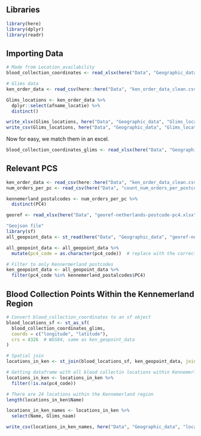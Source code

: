 ## Libraries

```r
library(here)
library(dplyr)
library(readr)

```

## Importing Data

```r
# Made from Location_availability 
blood_collection_coordinates <- read_xlsx(here("Data", "Geographic_data", "blood_collection_coordinates.xlsx"))

# Glims data
ken_order_data <- read_csv(here::here("Data", "ken_order_data_clean.csv"))

Glims_locations <- ken_order_data %>%
  dplyr::select(afname_locatie) %>%
  distinct()  

write_xlsx(Glims_locations, here("Data", "Geographic_data", "Glims_locations.xlsx"))
write_csv(Glims_locations, here("Data", "Geographic_data", "Glims_locations.csv"))
```

Now for easy, we match them in an excel.

```r
blood_collection_coordinates_glims <- read_xlsx(here("Data", "Geographic_data", "blood_collection_coordinates_with_glims.xlsx"))
```

## Relevant PCS

```r
ken_order_data <- read_csv(here::here("Data", "ken_order_data_clean.csv"))
num_orders_per_pc <- read_csv(here("Data", "count_num_orders_per_postcode.csv"))

kennemerland_postalcodes <- num_orders_per_pc %>% 
  distinct(PC4)

georef <- read_xlsx(here("Data", "georef-netherlands-postcode-pc4.xlsx"))

```

```r
"Geojson file"
library(sf)
all_geopoint_data <- st_read(here("Data", "Geographic_data", "georef-netherlands-postcode-pc4.geojson"))

all_geopoint_data <- all_geopoint_data %>%
  mutate(pc4_code = as.character(pc4_code))  # replace with the correct column name

# Filter to only Kennermerland postcodes
ken_geopoint_data <- all_geopoint_data %>%
  filter(pc4_code %in% kennemerland_postalcodes$PC4)
```

## Blood Collection Points Within the Kennemerland Region

```r
# Convert blood_collection_coordinates to an sf object
blood_locations_sf <- st_as_sf(
  blood_collection_coordinates_glims,
  coords = c("longitude", "latitude"),
  crs = 4326  # WGS84, same as ken_geopoint_data
)

# Spatial join
locations_in_ken <- st_join(blood_locations_sf, ken_geopoint_data, join = st_within)

# Getting dataframe with all blood collectin locations within Kennemerland
locations_in_ken <- locations_in_ken %>%
  filter(!is.na(pc4_code))

# There are 24 locations within the Kennemerland region
length(locations_in_ken$Name)

locations_in_ken_names <- locations_in_ken %>% 
  select(Name, Glims_naam)

write_csv(locations_in_ken_names, here("Data", "Geographic_data", "locations_in_ken_names.xlsx"))
```
